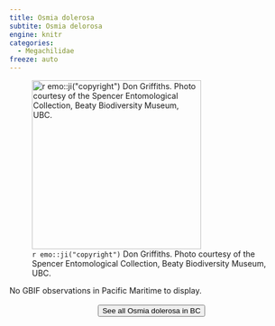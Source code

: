 ```yaml
---
title: Osmia dolerosa
subtite: Osmia delorosa
engine: knitr
categories:
  - Megachilidae
freeze: auto
---
```

![`r emo::ji("copyright")` Don Griffiths. Photo courtesy of the Spencer Entomological Collection, Beaty Biodiversity Museum, UBC.](https://www.zoology.ubc.ca/entomology/main/Hymenoptera/Megachilidae/Osmia%20dolerosa%20female%20(3lateral)%20.jpg){height=300}



No GBIF observations in Pacific Maritime to display.
<br><br>
<center>


<a href="https://www.zoology.ubc.ca/entomology/main/Hymenoptera/Megachilidae/Osmia%20dolerosa.php"><button type="button" class="btn btn-secondary">See all Osmia dolerosa in BC <i class="fa-solid fa-arrow-up-right-from-square"></i> </button></a>
</center>
